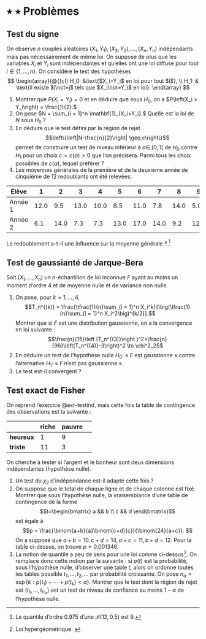 # ٭  ٭ Problèmes {.unnumbered}


:::{#exr-testsigne}

## Test du signe 

On observe $n$ couples aléatoires $(X_1,Y_1), (X_2,Y_2), \dots, (X_n,Y_n)$
indépendants mais pas nécessairement de même loi. On suppose de plus que les variables $X_i$ et $Y_i$ sont indépendantes et qu'elles ont une loi diffuse  pour tout $i\in\{1,\dots,n\}$.
On considère le test des hypothèses
$$
\begin{array}{@{}cl}
H_0: &\text{$X_i=Y_i$ en loi pour tout $i$}, \\
H_1: & \text{il existe $i\not=j$ tels que $X_i\not=Y_i$ en loi}.
\end{array}
$$

1. Montrer que 
$P\left(X_i=Y_i\right)=0$
et en déduire que sous $H_0$, on a
$P\left(X_i > Y_i\right) = \frac{1}{2}.$
2. On pose $N = \sum_{i = 1}^n \mathbf{1}_{X_i>Y_i}.$ Quelle est la loi de $N$ sous $H_0$ ?
3. En déduire que le test défini par la région de rejet
$$\left\{\left|N-\frac{n}{2}\right| \geq c\right\}$$
permet de construire un test de niveau inférieur à $\alpha \in \,]0,1[$ de $H_0$ contre $H_1$ pour un choix $c=c(\alpha) >0$ que l'on précisera. Parmi tous les choix possibles de $c(\alpha)$, lequel préférer ?
1. Les moyennes générales de la première et de la deuxième année de cinquième de $12$ redoublants ont été relevées:

| Élève   |1|2|3|4|5|6|7|8|9|10|11|12|
|---------|-|-|-|-|-|-|-|-|-|-|-|-|
| Année 1 |12.0|9.5|13.0|10.0|8.5|11.0|7.8|14.0|5.0|12.0|12.0|8.6|
| Année 2 |6.1|14.0|7.3|7.3|13.0|17.0|14.0|9.2|12.0|14.0|8.8|8.8|

Le redoublement a-t-il une influence sur la moyenne générale ? ^[Le quantile d'ordre $0.975$ d'une $\mathscr{B}(12,0.5)$ est $9$.]

:::


:::{#exr-jarque}

## Test de gaussianté de Jarque-Bera


Soit $(X_1,\dots, X_n)$ un $n$-échantillon de loi inconnue $F$ ayant au moins un moment d'ordre $4$ et de moyenne nulle et de variance non nulle. 

1. On pose, pour $k= 1, \dots, 4,$ 
$$T_n^{(k)} = \frac{\tfrac{1}{n}\sum_{i = 1}^n X_i^k}{\big(\tfrac{1}{n}\sum_{i = 1}^n X_i^2\big)^{k/2}}.$$
Montrer que si $F$ est une distribution gaussienne, on a la convergence en loi suivante : 
$$\frac{n}{15}\left (T_n^{(3)}\right )^2+\frac{n}{96}\left(T_n^{(4)}-3\right)^2 \to \chi^2_2$$
1. En déduire un test de l'hypothèse nulle $H_0:$ « $F$ est gaussienne »  contre l'alternative $H_1:$ « $F$ n'est pas gaussienne ».
2. Le test est-il convergent ?

:::


:::{#exr-testexactfisher}

## Test exact de Fisher

On reprend l'exercice @exr-testind, mais cette fois la table de contingence des observations est la suivante : 

| | riche | pauvre | 
|-|-|-|-|
| **heureux** |1 | 9|
| **triste**| 11| 3 | 

On cherche à tester si l'argent et le bonheur sont deux dimensions indépendantes (hypothèse nulle). 

1. Un test du $\chi_2$ d'indépendance est-il adapté cette fois ?
2. On suppose que le total de chaque ligne et de chaque colonne est fixé. Montrer que sous l'hypothèse nulle, la vraisemblance d'une table de contingence de la forme 
$$t=\begin{bmatrix} a && b \\ c && d \end{bmatrix}$$
est égale à 
   $$p = \frac{\binom{a+b}{a}\binom{c+d}{c}}{\binom{24}{a+c}}. $$
   On a supposé que $a+b = 10, c+d = 14, a+c=11, b+d=12$. 
Pour la table ci-dessus, on trouve $p = 0.001346$. 
1. La notion de quantile a peu de sens pour une loi comme ci-dessus^[Loi hypergéométrique. ]. On remplace donc cette notion par la suivante : si $p(t)$ est la probabilité, sous l'hypothèse nulle, d'observer une table $t$, alors on ordonne toutes les tables possible $t_1, \dotsc, t_2, \dots$ par probabilité croissante. On pose $n_\alpha = \sup\{k : p(t_1) + \dotsb + p(t_k)<\alpha\}$. Montrer que le test dont la région de rejet est $\{t_1, \dotsc, t_{n_\alpha}\}$ est un test de niveau de confiance au moins $1-\alpha$ de l'hypothèse nulle. 

:::